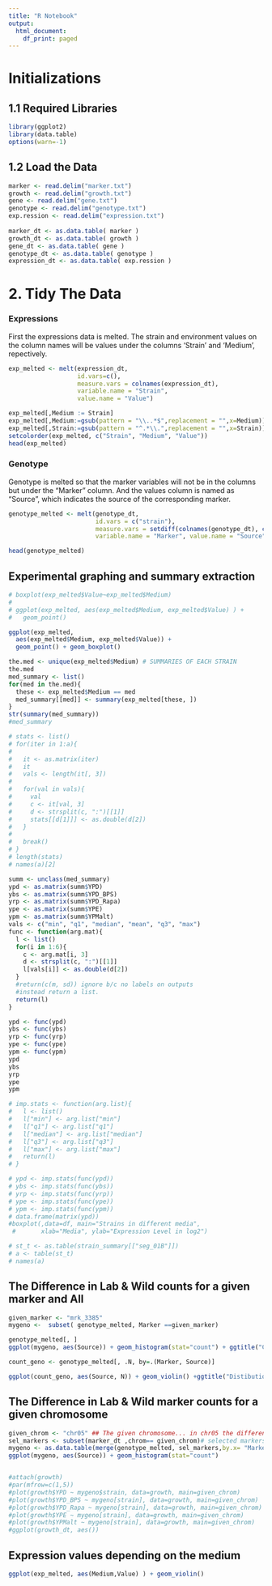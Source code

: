 ```yaml
---
title: "R Notebook"
output:
  html_document:
    df_print: paged
---
```

# Initializations
## 1.1 Required Libraries
```r
library(ggplot2)
library(data.table)
options(warn=-1)
```


## 1.2 Load the Data
```r
marker <- read.delim("marker.txt")
growth <- read.delim("growth.txt")
gene <- read.delim("gene.txt")
genotype <- read.delim("genotype.txt")
exp.ression <- read.delim("expression.txt")
  
marker_dt <- as.data.table( marker )
growth_dt <- as.data.table( growth )
gene_dt <- as.data.table( gene )
genotype_dt <- as.data.table( genotype )
expression_dt <- as.data.table( exp.ression )
```

# 2. Tidy The Data

### Expressions 
First the expressions data is melted. The strain and environment values on the column names will be values under the columns 'Strain' and 'Medium', repectively.
```r
exp_melted <- melt(expression_dt, 
                   id.vars=c(), 
                   measure.vars = colnames(expression_dt), 
                   variable.name = "Strain", 
                   value.name = "Value")

exp_melted[,Medium := Strain]
exp_melted[,Medium:=gsub(pattern = "\\..*$",replacement = "",x=Medium)]
exp_melted[,Strain:=gsub(pattern = "^.*\\.",replacement = "",x=Strain)]
setcolorder(exp_melted, c("Strain", "Medium", "Value"))
head(exp_melted)
```

### Genotype

Genotype is melted so that the marker variables will not be in the columns but under the "Marker" column. And the values column is named as "Source", which indicates the source of the corresponding marker.

```r
genotype_melted <- melt(genotype_dt,
                        id.vars = c("strain"), 
                        measure.vars = setdiff(colnames(genotype_dt), c("strain")),
                        variable.name = "Marker", value.name = "Source")

head(genotype_melted)
```


## Experimental graphing and summary extraction
```r



# boxplot(exp_melted$Value~exp_melted$Medium)
# 
# ggplot(exp_melted, aes(exp_melted$Medium, exp_melted$Value) ) +
#   geom_point()

ggplot(exp_melted,
  aes(exp_melted$Medium, exp_melted$Value)) +
  geom_point() + geom_boxplot()

the.med <- unique(exp_melted$Medium) # SUMMARIES OF EACH STRAIN
the.med
med_summary <- list()
for(med in the.med){
  these <- exp_melted$Medium == med
  med_summary[[med]] <- summary(exp_melted[these, ])
}
str(summary(med_summary))
#med_summary

# stats <- list()
# for(iter in 1:a){
# 
#   it <- as.matrix(iter)
#   it
#   vals <- length(it[, 3])
# 
#   for(val in vals){
#     val
#     c <- it[val, 3]
#     d <- strsplit(c, ":")[[1]]
#     stats[[d[1]]] <- as.double(d[2])
#   }
# 
#   break()
# }
# length(stats)
# names(a)[2]

summ <- unclass(med_summary)
ypd <- as.matrix(summ$YPD)
ybs <- as.matrix(summ$YPD_BPS)
yrp <- as.matrix(summ$YPD_Rapa)
ype <- as.matrix(summ$YPE)
ypm <- as.matrix(summ$YPMalt)
vals <- c("min", "q1", "median", "mean", "q3", "max")
func <- function(arg.mat){
  l <- list()
  for(i in 1:6){
    c <- arg.mat[i, 3]
    d <- strsplit(c, ":")[[1]]
    l[vals[i]] <- as.double(d[2])
  }
  #return(c(m, sd)) ignore b/c no labels on outputs
  #instead return a list.
  return(l)
}

ypd <- func(ypd)
ybs <- func(ybs)
yrp <- func(yrp)
ype <- func(ype)
ypm <- func(ypm)
ypd
ybs
yrp
ype
ypm

# imp.stats <- function(arg.list){
#   l <- list()
#   l["min"] <- arg.list["min"]
#   l["q1"] <- arg.list["q1"]
#   l["median"] <- arg.list["median"]
#   l["q3"] <- arg.list["q3"]
#   l["max"] <- arg.list["max"]
#   return(l)
# }

# ypd <- imp.stats(func(ypd))
# ybs <- imp.stats(func(ybs))
# yrp <- imp.stats(func(yrp))
# ype <- imp.stats(func(ype))
# ypm <- imp.stats(func(ypm))
# data.frame(matrix(ypd))
#boxplot(,data=df, main="Strains in different media", 
 #       xlab="Media", ylab="Expression Level in log2")

# st_t <- as.table(strain_summary[["seg_01B"]])
# a <- table(st_t)
# names(a)

```

## The Difference in Lab & Wild counts for a given marker and All 
```r
given_marker <- "mrk_3385"
mygeno <-  subset( genotype_melted, Marker ==given_marker)

genotype_melted[, ]
ggplot(mygeno, aes(Source)) + geom_histogram(stat="count") + ggtitle("Counts of Lab and Wild Genes for Given Marker")

count_geno <- genotype_melted[, .N, by=.(Marker, Source)]

ggplot(count_geno, aes(Source, N)) + geom_violin() +ggtitle("Distibution of Lab And Wild Genes For All Markers") + scale_y_continuous("Counts")

```


## The Difference in Lab & Wild marker counts for a given chromosome
```r
given_chrom <- "chr05" ## The given chromosome... in chr05 the difference between wild and lab genes are high compared to other chromosomes.
sel_markers <- subset(marker_dt ,chrom== given_chrom)# selected markers as data frame to merge
mygeno <- as.data.table(merge(genotype_melted, sel_markers,by.x= "Marker" , by.y = "id")) ## merge, left join, on column Marker
ggplot(mygeno, aes(Source)) + geom_histogram(stat="count")


#attach(growth)
#par(mfrow=c(1,5))
#plot(growth$YPD ~ mygeno$strain, data=growth, main=given_chrom)
#plot(growth$YPD_BPS ~ mygeno[strain], data=growth, main=given_chrom)
#plot(growth$YPD_Rapa ~ mygeno[strain], data=growth, main=given_chrom)
#plot(growth$YPE ~ mygeno[strain], data=growth, main=given_chrom)
#plot(growth$YPMalt ~ mygeno[strain], data=growth, main=given_chrom)
#ggplot(growth_dt, aes())
```


## Expression values depending on the medium
```r
ggplot(exp_melted, aes(Medium,Value) ) + geom_violin()

```

